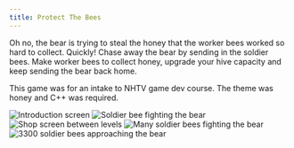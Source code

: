 ```yaml
---
title: Protect The Bees
---
```


Oh no, the bear is trying to steal the honey that the worker bees worked so hard to collect. Quickly! Chase away the bear by sending in the soldier bees. Make worker bees to collect honey, upgrade your hive capacity and keep sending the bear back home.

This game was for an intake to NHTV game dev course. The theme was honey and C++ was required.


<Image src="/ProtectTheBees/ProtectBees_2022-01-18_15-31-20.png" alt="Introduction screen" />
<Image src="/ProtectTheBees/ProtectBees_2022-01-18_15-23-34.png" alt="Soldier bee fighting the bear" />
<Image src="/ProtectTheBees/ProtectBees_2022-01-18_15-24-22.png" alt="Shop screen between levels" />
<Image src="/ProtectTheBees/ProtectBees_2022-01-18_15-29-57.png" alt="Many soldier bees fighting the bear" />
<Image src="/ProtectTheBees/ProtectBees_2022-01-18_15-30-42.png" alt="3300 soldier bees approaching the bear" />
